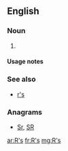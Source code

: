 {{also|rs|Rs|RS|.rs|r's|RS-|(RS)-}}
==English==

===Noun===
{{head|en|noun plural form}}

# {{plural of|R|lang=en}}

====Usage notes====
{{U:en:plurals of letters}}

===See also===
* [[r's]]

===Anagrams===
* [[Sr#English|Sr]], [[SR#English|SR]]

[[ar:R's]]
[[fr:R's]]
[[mg:R's]]